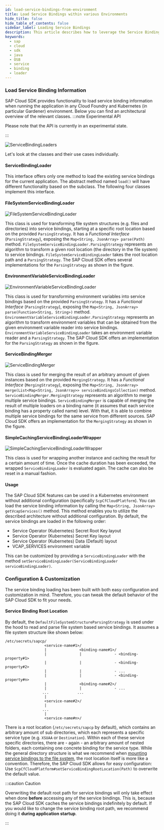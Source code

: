 ```yaml
---
id: load-service-bindings-from-environment
title: Load Service Bindings within various Environments
hide_title: false
hide_table_of_contents: false
sidebar_label: Loading Service Bindings
description: This article describes how to leverage the Service Binding Loader API of the SAP Cloud SDK for Java to read service information in different environments.
keywords:
  - sap
  - cloud
  - sdk
  - java
  - OSB
  - service
  - binding
  - loader
---
```


### Load Service Binding Information

SAP Cloud SDK provides functionality to load service binding information when running the application in any Cloud Foundry and Kubernetes (in particular Gardener) environment.
Below you can find an architectural overview of the relevant classes.
:::note Experimental API

Please note that the API is currently in an experimental state.

:::

![ServiceBindingLoaders](/img/ServiceBindingLoaders.png 'ServiceBindingLoaders')

Let's look at the classes and their use cases individually.

#### ServiceBindingLoader

This interface offers only one method to load the existing service bindings for the current application.
The abstract method named `load()` will have different functionality based on the subclass.
The following four classes implement this interface.

#### FileSystemServiceBindingLoader

![FileSystemServiceBindingLoader](/img/FSSBL.png 'FileSystemServiceBindingLoader')

This class is used for transforming file system structures (e.g. files and directories) into service bindings, starting at a specific root location based on the provided `ParsingStrategy`.
It has a _Functional Interface_ (`ParsingStrategy`), exposing the `Map<String, JsonArray> parse(Path)` method.
`FileSystemServiceBindingLoader.ParsingStrategy` represents an algorithm to transform a given root location (the directory in the file system) to service bindings.
`FileSystemServiceBindingLoader` takes the root location path and a `ParsingStrategy`.
The SAP Cloud SDK offers several implementations for the `ParsingStrategy` as shown in the figure.

#### EnvironmentVariableServiceBindingLoader

![EnvironmentVariableServiceBindingLoader](/img/EVSBL.png 'EnvironmentVariableServiceBindingLoader')

This class is used for transforming environment variables into service bindings based on the provided `ParsingStrategy`.
It has a _Functional Interface_ (`ParsingStrategy`), exposing the `Map<String, JsonArray> parse(Function<String, String>)` method.
`EnvironmentVariableServiceBindingLoader.ParsingStrategy` represents an algorithm to transform environment variables that can be obtained from the given environment variable reader into service bindings.
`EnvironmentVariableServiceBindingLoader` takes an environment variable reader and a `ParsingStrategy`.
The SAP Cloud SDK offers an implementation for the `ParsingStrategy` as shown in the figure.

#### ServiceBindingMerger

![ServiceBindingMerger](/img/SBM.png 'ServiceBindingMerger')

This class is used for merging the result of an arbitrary amount of given instances based on the provided `MergingStrategy`.
It has a _Functional Interface_ (`MergingStrategy`), exposing the `Map<String, JsonArray> merge(List<Map<String, JsonArray>> serviceBindingsCollection)` method.
`ServiceBindingMerger.MergingStrategy` represents an algorithm to merge multiple service bindings.
`ServiceBindingMerger` is capable of merging the result of multiple loaders on a binding name (it assumes that each service binding has a property called name) level.
With that, it is able to combine multiple service bindings for the same service from different sources.
SAP Cloud SDK offers an implementation for the `MergingStrategy` as shown in the figure.

#### SimpleCachingServiceBindingLoaderWrapper

![SimpleCachingServiceBindingLoaderWrapper](/img/SCSBLW.png 'SimpleCachingServiceBindingLoaderWrapper')

This class is used for wrapping another instance and caching the result for a certain amount of time.
Once the cache duration has been exceeded, the wrapped `ServiceBindingLoader` is evaluated again.
The cache can also be reset in a manual fashion.

#### Usage

The SAP Cloud SDK features can be used in a Kubernetes environment without additional configuration (specifically `ScpCfCloudPlatform`).
You can load the service binding information by calling the `Map<String, JsonArray> getVcapServices()` method.
This method enables you to utilize the described architecture without additional configuration.
By default, the service bindings are loaded in the following order:

- Service Operator (Kubernetes) Secret Root Key layout
- Service Operator (Kubernetes) Secret Key layout
- Service Operator (Kubernetes) Data (Default) layout
- VCAP_SERVICES environment variable

This can be customized by providing a `ServiceBindingLoader` with the method `setServiceBindingLoader(ServiceBindingLoader serviceBindingLoader)`.

### Configuration & Customization

The service binding loading has been built with both easy configuration and customization in mind.
Therefore, you can tweak the default behavior of the SAP Cloud SDK to fit your needs.

#### Service Binding Root Location

By default, the `DefaultFileSystemStructureParsingStrategy` is used under the hood to read and parse file system based service bindings.
It assumes a file system structure like shown below:

```
/etc/secrets/sapcp/
                  <service-name#1>/
                  |               <binding-name#1>/
                  |               |               - <binding-property#1>
                  |               |               - <binding-property#2>
                  |               |               - ...
                  |               |               - <binding-property#n>
                  |               <binding-name#2>/
                  |               |               - ...
                 ...             ...
                  |
                  <service-name#2>/ 
                  |
                 ...
                  |
                  <service-name#n>/
```

There is a root location (`/etc/secrets/sapcp` by default), which contains an arbitrary amount of sub directories, which each represents a specific service type (e.g. `XSUAA` or `Destination`).
Within each of these service specific directories, there are - again - an arbitrary amount of nested folders, each containing one concrete binding for the service type.
While the general directory structure is what we recommend when [mounting service bindings to the file system](../../environments/sap-btp-kubernetes-environment-with-sap-gardener#bind-sap-btp-services-to-the-application), the root location itself is more like a convention.
Therefore, the SAP Cloud SDK allows for easy configuration: Use `ScpCfCloudPlatform#setServiceBindingRootLocation(Path)` to overwrite the default value.

:::caution Caution

Overwriting the default root path for service bindings will only take effect when done **before** accessing any of the service bindings.
This is, because the SAP Cloud SDK caches the service bindings indefinitely by default.
If you would like to change the service binding root path, we recommend doing it **during application startup**.

:::